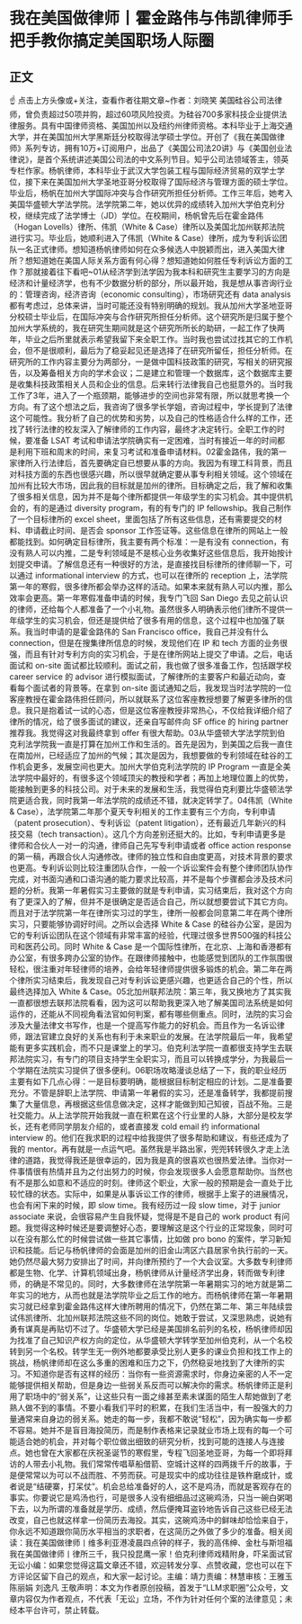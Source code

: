 # 我在美国做律师丨霍金路伟与伟凯律师手把手教你搞定美国职场人际圈
## 正文
☝ 点击上方头像或+关注，查看作者往期文章~作者：刘晓笑 美国硅谷公司法律师，曾负责超过50项并购，超过60项风险投资。为硅谷700多家科技企业提供法律服务。具有中国律师资格、美国加州以及纽约州律师资格。本科毕业于上海交通大学，并在美国加州大学黑斯廷分校取得法学硕士学位。开创了《我在美国做律师》系列专访，拥有10万+订阅用户，出品了《美国公司法20讲》与《美国创业法律说》，是首个系统讲述美国公司法的中文系列节目。知乎公司法领域答主，领英专栏作家。杨帆律师，本科毕业于武汉大学包装工程与国际经济贸易的双学士学位，接下来在美国加州大学圣地亚哥分校取得了国际经济与管理方面的硕士学位。毕业后，杨帆在加州大学国际冲突与合作研究所担任分析师。工作三年后，她考入美国华盛顿大学法学院。法学院第二年，她以优异的成绩转入加州大学伯克利分校，继续完成了法学博士（JD）学位。在校期间，杨帆曾先后在霍金路伟（Hogan Lovells）律所、伟凯（White & Case）律所以及美国北加州联邦法院进行实习。毕业后，她顺利进入了伟凯（White & Case）律所，成为专利诉讼团队一名正式律师。想知道杨帆律师如何在众多候选人中脱颖而出，进入美国大律所？想知道她在美国人际关系方面有何心得？想知道她如何胜任专利诉讼方面的工作？那就接着往下看吧~01从经济学到法学因为我本科和研究生主要学习的方向是经济和计量经济学，也有不少数据分析的部分，所以最开始，我是想从事咨询行业的：管理咨询，经济咨询（economic consulting），市场研究还有 data analysis 都有考虑过，总体来讲，当时可能还没有特别明确的规划。我从加州大学圣地亚哥分校硕士毕业后，在国际冲突与合作研究所担任分析师。这个研究所是归属于整个加州大学系统的，我在研究生期间就是这个研究所所长的助研，一起工作了快两年，毕业之后所里就表示希望我留下来全职工作。当时我也尝试过找其它的工作机会，但不是很顺利，最后为了稳妥起见还是选择了在研究所留任，担任分析师。在研究所的工作内容主要分为两部分，一是做中国科技政策的研究，写相关的研究报告，以及筹备相关方向的学术会议；二是建立和管理一个数据库，这个数据库主要是收集科技政策相关人员和企业的信息。后来转行法律我自己也挺意外的。当时我工作了3年，进入了一个瓶颈期，能够进步的空间也非常有限，所以就思考换一个方向。有了这个想法之后，我咨询了很多学长学姐，咨询过程中，学长提到了法律这个可能性。我分析了自己的优势和劣势，以及自己的性格适合什么样的工作，还找了转行法律的校友深入了解律师的工作内容，最终才决定转行。全职工作的时候，要准备 LSAT 考试和申请法学院确实有一定困难，当时有接近一年的时间都是利用下班和周末的时间，来复习考试和准备申请材料。02霍金路伟，我的第一家律所入行法律后，首先要确定自已想要从事的方向。我因为有理工科背景，而且对科技方面的东西也很感兴趣，所以很早就确定要从事专利相关领域。这个领域在加州有比较大市场，因此我的目标就是加州的律所。目标确定之后，我了解和收集了很多相关信息，因为并不是每个律所都提供一年级学生的实习机会。其中提供机会的，有的是通过 diversity program，有的有专门的 IP fellowship。我自己制作了一个目标律所的 excel sheet，里面包括了所有这些信息，还有需要提交的材料、申请截止时间、是否会 sponsor 工作签证等。这些信息在律所的网站上一般都能找到。如何确定目标律所，我主要有两个标准：一是有没有 connection，有没有熟人可以内推，二是专利领域是不是核心业务收集好这些信息后，我开始按计划提交申请。了解信息还有一种很好的方法，是直接找目标律所的律师聊一下，可以通过 informational interview 的方式，也可以在律所的 reception 上，法学院第一年的寒假，很多律所都会举办这样的活动。如果本来就有熟人可以内推，那么效率会更高。第一年寒假准备申请的时候，我专门飞回 San Diego 去见之前认识的律师，还给每个人都准备了一个小礼物。虽然很多人明确表示他们律所不提供一年级学生的实习机会，但还是提供给了很多有用的信息，这个过程中也加强了联系。我当时申请的是霍金路伟的 San Francisco office，我自己并没有什么 connection，但是在搜集律所信息的时候，发现他们在 IP 和 tech 方面的业务很强，而且有针对专利方向的实习机会，于是在律所网站上提交了申请。之后，电话面试和 on-site 面试都比较顺利。面试之前，我也做了很多准备工作，包括跟学校 career service 的 advisor 进行模拟面试，了解律所的主要客户和最近动向，查看每个面试者的背景等。在拿到 on-site 面试通知之后，我发现当时法学院的一位客座教授在霍金路伟担任顾问，所以就联系了这位客座教授想要了解更多律所的信息。我只是抱着试一试的心态，但是这位客座教授非常热心，不仅给我详细介绍了律所的情况，给了很多面试的建议，还亲自写邮件向 SF office 的 hiring partner 推荐我。我觉得这对我最终拿到 offer 有很大帮助。03从华盛顿大学法学院到伯克利法学院我一直是打算在加州工作和生活的。首先是因为，到美国之后我一直住在南加州，已经适应了加州的气候；其次是因为，我想要做的专利领域在硅谷的工作机会更多，发展空间也更大。加州大学伯克利法学院的 IP Program 一直是全美法学院中最好的，有很多这个领域顶尖的教授和学者；再加上地理位置上的优势，能接触到更多的科技公司。对于未来的发展和生活，我觉得伯克利要比华盛顿法学院更适合我，同时我第一年法学院的成绩还不错，就决定转学了。04伟凯（White & Case），法学院第二年那个夏天专利相关的工作主要有三个方向，专利申请（patent prosecution）、专利诉讼（patent litigation），还有最近几年新兴的科技交易（tech transaction）。这几个方向差别还挺大的。比如，专利申请更多是律师和合伙人一对一的沟通，律师自己先写专利申请或者 office action response 的第一稿，再跟合伙人沟通修改。律师的独立性和自由度更高，对技术背景的要求也更高。专利诉讼则比较注重团队合作，一般一个诉讼案件会有整个律师团队协作完成，对书面沟通和口语沟通的能力要求比较高，并不是每个步骤都会涉及技术问题的分析。我第一年暑假实习主要做的就是专利申请，实习结束后，我对这个方向有了更深入的了解，但并不是很确定是否适合自己，所以就想要尝试下其它方向。而且对于法学院第一年在律所实习过的学生，律所一般都会同意第二年在两个律所实习，只要能够协调好时间。之所以会选择 White & Case 的硅谷办公室，是因为它的专利诉讼团队在这个领域有非常丰富的经验，代理过很多世界500强的科技公司和医药公司。同时 White & Case 是一个国际性律所，在北京、上海和香港都有办公室，有很多跨办公室的协作。在跟律师接触中，也能感觉到团队的工作氛围很轻松，很注重对年轻律师的培养，会给年轻律师提供很多锻炼的机会。第二年在两个律所实习结束后，我发现自己对专利诉讼更感兴趣，也更适合自己的个性，所以最终选择加入 White & Case。05北加州联邦法院：第三年，我又换地方了其实我一直都很想去联邦法院看看，因为这可以帮助我更深入地了解美国司法系统是如何运作的，还能从不同视角看法官如何判案，都有哪些侧重点。同时，法院的实习会涉及大量法律文书写作，也是一个提高写作能力的好机会。而且作为一名诉讼律师，跟法官建立良好的关系也有利于未来职业的发展。在法学院最后一年，我希望能有更多实践机会，而不只是课堂上的学习。伯克利法学院一直都很支持学生去联邦法院实习，有专门的项目支持学生全职实习，而且可以转换成学分，为我最后一个学期在法院实习提供了很多便利。06职场攻略漫谈总结了一下，我的职业经历主要有如下几点心得：一是目标要明确，能根据目标制定相应的计划。二是准备要充分。不管是辞职上法学院、申请第一年暑假的实习，还是准备转学，我都提前搜集了大量信息，再根据这些信息做决定，这样才能做到知己知彼，百战不殆。三是社交能力。从上法学院开始我就一直在积累在这个行业里的人脉，大部分是校友学长，还有老师同学朋友介绍的，或者直接发 cold email 约 informational interview 的。他们在我求职的过程中给我提供了很多帮助和建议，有些还成为了我的 mentor。再有就是一点运气吧。虽然我是半路出家，兜兜转转很久才走上法律的道路，我觉得我还是很幸运的，因为我是真的很喜欢也很热爱法律。当你对一件事情很有热情并且为之付出努力的时候，你会发现很多人会愿意帮助你。当然也有不是那么如意和不适应的时刻。律师这个职业，大家一般的预期是会一直处于比较忙碌的状态。实际中，如果是从事诉讼工作的律师，根据手上案子的进展情况，也会有闲下来的时候，即 slow time。我有经历过一段 slow time，对于 junior associate 来说，会很容易产生自我怀疑，觉得是不是自己的 work product 有问题。我觉得这种时候还是要调整好心态，要理解这是这个行业的正常现象，同时可以在没有那么忙的时候尝试做一些其它事情，比如做 pro bono 的案件，学习新知识和技能。后记与杨帆律师的会面是加州的旧金山湾区六县居家令执行前的一天。她仍然尽最大努力安排出了时间，并向律所预约了一个大会议室。大多数专利律师都是生物、化学、计算机领域出身，杨帆律师从计量经济学出身，转而做专利律师，的确是不常见的。同时，大多数律师在法学院第一年暑期实习的地方就是第二年实习的地方，从而也就是法学院毕业之后工作的地方。而杨帆律师在第一年暑期实习就已经拿到霍金路伟这样大律所聘用的情况下，仍然在第二年、第三年陆续尝试伟凯律所、北加州联邦法院这些不同的岗位。她敢于尝试，又深思熟虑，说她有勇有谋真是再贴切不过了。华盛顿大学已经是美国排名前列的名校，杨帆律师却因为找准了自己知识产权方向的定位，从华盛顿大学转学至加州伯克利，从一个名校转到另一个名校。转学生无一例外地都要承受比别人更多的课业负担和找工作上的挑战，杨帆律师却在这么多重的困难和压力之下，仍然稳妥地找到了大律所的实习。不知道你是否有这样的经历：当你有一些资源需求时，你身边亲密的人不一定能够提供相关帮助，但是身边一些弱关系反而可以解决你的需求。杨帆律师正是利用了职场中的“弱关系”，让这些只有一面之缘甚至素未谋面的陌生人帮她做到了老熟人做不到的事情。不要小看我们平时的积累，在我们生活当中，有一股强大的力量通常来自身边的弱关系。她走的每一步，我都不敢说“轻松”，因为确实每一步都不容易。她并不是盲目海投简历，而是制作表格来记录就业市场上现有的每一个可能适合她的机会，并对每个职位做出细致的研究分析，找到可能的连接人与连接点。她也曾在大家都在庆祝圣诞节的寒假里，专程飞回圣地亚哥，为每一个即将拜访的人带去小礼物。我们常常传唱草船借箭、空城计这样的四两拨千斤的故事，于是便常常以为可以不战而胜、不劳而获。可是现实中的成功往往是铁杵磨成针，或者说是“结硬寨，打呆仗”。机会总给准备好的人，这不是鸡汤，而就是客观存在的事实。你要说它是鸡汤也行，可是很多人没有细细品过这碗鸡汤，只当一碗白粥喝下去，以为所谓的准备就是学历、成绩，然后便掩耳盗铃地告诉自己这些已经无法改变，自己也就这样拿一份简历去海投。其实，这碗鸡汤中的鲜味却恰恰来自于，你永远不知道跟你简历水平相当的求职者，在这简历之外做了多少的准备。相关阅读：我在美国做律师丨维多利亚港凌晨四点钟的样子，我的高伟绅、金杜与斯坦福我在美国做律师丨律所三千，我只投昆鹰一家！伯克利律师戏精附身，吓呆面试官无讼小编：如果您觉得这篇文章还不错，欢迎转发分享、点赞收藏，您也可以在下方评论区留下自己的观点，和大家一起讨论。主编：靖力责编：林慧审核：王雅玉 陈丽娟 刘逸凡 王敬声明：本文为作者原创投稿，首发于“LLM求职圈”公众号，文章内容仅为作者观点，不代表「无讼」立场，不作为针对任何个案的法律意见；未经本平台许可，禁止转载。